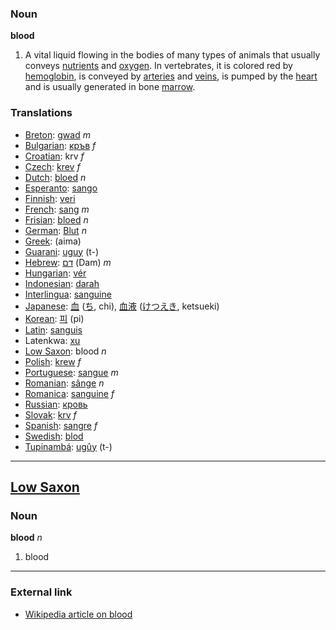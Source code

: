=== Noun ===

'''blood'''

# A vital liquid flowing in the bodies of many types of animals that usually conveys [[nutrient]]s and [[oxygen]].  In vertebrates, it is colored red by [[hemoglobin]], is conveyed by [[artery|arteries]] and [[vein]]s, is pumped by the [[heart]] and is usually generated in bone [[marrow]].

=== Translations ===
*[[Breton]]: [[gwad]] ''m''
*[[Bulgarian]]: [[кръв]] ''f''
*[[Croatian]]: krv  ''f''
*[[Czech]]: [[krev]] ''f''
*[[Dutch]]: [[bloed]] ''n''
*[[Esperanto]]: [[sango]]
*[[Finnish]]: [[veri]]
*[[French]]: [[sang]] ''m''
*[[Frisian]]: [[bloed]] ''n''
*[[German]]: [[Blut]] ''n''
*[[Greek]]: (aima)
*[[Guarani]]: [[uguy]] (t-)
*[[Hebrew]]: [[דם]] (Dam) ''m''
*[[Hungarian]]: [[vér]]
*[[Indonesian]]: [[darah]]
*[[Interlingua]]: [[sanguine]]
*[[Japanese]]: [[血]] ([[ち]], chi), [[血液]] ([[けつえき]], ketsueki)
*[[Korean]]: [[피]] (pi)
*[[Latin]]: [[sanguis]]
*Latenkwa: [[xu]]
*[[Low Saxon]]: blood ''n''
*[[Polish]]: [[krew]] ''f''
*[[Portuguese]]: [[sangue]] ''m''
*[[Romanian]]: [[sânge]] ''n''
*[[Romanica]]: [[sanguine]] ''f''
*[[Russian]]: [[кровь]] 
*[[Slovak]]: [[krv]] ''f''
*[[Spanish]]: [[sangre]] ''f''
*[[Swedish]]: [[blod]]
*[[Tupinambá]]: [[ugûy]] (t-)

----

==[[Low Saxon]]==
===Noun===
'''blood''' ''n''

#blood

----

=== External link ===
* [[w:blood|Wikipedia article on blood]]